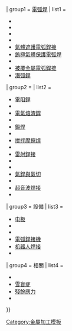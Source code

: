 {{Navbox
| name = Metalworking navbox/weld
| border= {{{border|}}}
| title  = [[:Category:焊接|焊接]]
| listclass = hlist
| state  = {{#ifeq:{{{1|}}}|open|uncollapsed|collapsed}}

| group1 = [[電弧焊]]
| list1  = 
* {{tsl|en|Atomic hydrogen welding|原子氢焊接|原子氫電弧銲}}
* {{tsl|en|Electro gas welding|气电立焊|電熱氣體銲接}}
* {{tsl|en|Flash welding|闪光焊接|閃光銲接}}
* {{tsl|en|Flux-cored arc welding|药芯焊丝电弧焊|包藥銲線電弧銲}}
* [[熔化极气体保护电弧焊|氣體遮護電弧銲接]]
* [[鎢極氣體保護電弧焊]]
* {{tsl|en|Plasma arc welding|等离子弧焊|電漿銲接}}
* [[手工电弧焊|被覆金屬電弧銲接]]
* [[埋弧焊|潛弧銲]]

| group2 = {{tsl|en|List of welding processes|焊接工藝列表|其他工艺}}
| list2  = 
* [[电阻焊|電阻銲]]
* {{tsl|en|Electron beam welding|电子束焊接|電子束銲接}}
* [[电渣焊|電氣熔渣銲]]
* {{tsl|en|Exothermic welding|放热焊接|發熱銲接}}
* [[鍛焊]]
* {{tsl|en|Friction welding|摩擦焊接|摩擦銲接}}
* [[搅拌摩擦焊]]
* {{tsl|en|Friction stud welding|摩擦螺柱焊}}
* [[激光焊|雷射銲接]]
* {{tsl|en|Laser-hybrid welding|激光混合焊|雷射混合銲}}
* {{tsl|en|Magnetic pulse welding|磁脉冲焊接|高週波感應銲接}}
* [[气焊和气割|氣銲與氣切]]
* {{tsl|en|Spot welding|点焊|點銲}}
* [[超声波焊接|超音波焊接]]
* {{tsl|en|Upset welding|电阻对焊|電阻銲接}}

| group3 = 設備
| list3  =  
* [[电极]]
* {{tsl|en|Filler metal|填充金属}}
* {{tsl|en|Welding helmet|焊接头盔}}
* [[焊接电源|電弧銲接機]]
* [[机器人焊接]]
* {{tsl|en|Shielding gas|屏蔽气体|遮蔽氣體}}

| group4 = 相關
| list4  = 
* {{tsl|en|Heat-affected zone|热影响区}}
* [[雪盲症]]
* [[殘餘應力]]
* {{tsl|en|Weldability|焊接性|銲接性}}

}}<noinclude>[[Category:金屬加工模板]]</noinclude>